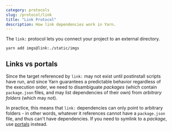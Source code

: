```yaml
---
category: protocols
slug: /protocol/link
title: "Link Protocol"
description: How link dependencies work in Yarn.
---
```


The `link:` protocol lets you connect your project to an external directory.

```commandline
yarn add imgs@link:./static/imgs
```

## Links vs portals

Since the target referenced by `link:` may not exist until postinstall scripts have run, and since Yarn guarantees a predictable behavior regardless of the execution order, we need to disambiguate *packages* (which contain `package.json` files, and may list dependencies of their own) from *arbitrary folders* (which may not).

In practice, this means that `link:` dependencies can only point to arbitrary folders - in other words, whatever it references cannot have a `package.json` file, and thus can't have dependencies. If you need to symlink to a *package*, use [portals](/protocol/portal) instead.
